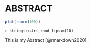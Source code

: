 # ABSTRACT {-}

```r
plot(rnorm(100))
```


`r stringi::stri_rand_lipsum(10)`

This is my Abstract [@rmarkdown2020]

